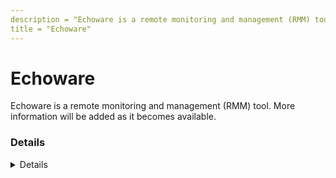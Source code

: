 ```yaml
---
description = "Echoware is a remote monitoring and management (RMM) tool. More information will be added as it becomes available."
title = "Echoware"
---
```




# Echoware

Echoware is a remote monitoring and management (RMM) tool. More information will be added as it becomes available.

### Details
<Details author={""}
         category={""}
         created={""}
         website={""}
         lastModified={"2-7-2024"}
         privileges={""}
         free={ false }
         verification={ false }
/>

#### Installation Paths
<Card code={ ["echoserver*.exe", "echoware.dll"] }/>





### Forensic Artifacts








### Detections
- Detects potential processes activity of Echoware RMM tool
  - [Sigma Rule](https://github.com/magicsword-io/LOLRMM/blob/main/detections/sigma/echoware_processes_sigma.yml)



